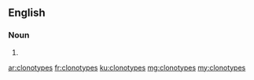 ==English==

===Noun===
{{head|en|plural}}

# {{plural of|clonotype|lang=en}}

[[ar:clonotypes]]
[[fr:clonotypes]]
[[ku:clonotypes]]
[[mg:clonotypes]]
[[my:clonotypes]]